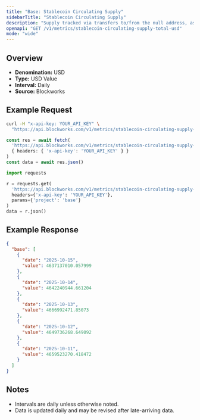 ```yaml
---
title: "Base: Stablecoin Circulating Supply"
sidebarTitle: "Stablecoin Circulating Supply"
description: "Supply tracked via transfers to/from the null address, as well as distinct issuance and redemption events for supported stablecoins. Circulating supply remove supply held in bridges, token treasuries, and known mint/burn addresses."
openapi: "GET /v1/metrics/stablecoin-circulating-supply-total-usd"
mode: "wide"
---
```


## Overview

- **Denomination:** USD
- **Type:** USD Value
- **Interval:** Daily
- **Source:** Blockworks

## Example Request

<CodeGroup>

```bash cURL
curl -H "x-api-key: YOUR_API_KEY" \
  "https://api.blockworks.com/v1/metrics/stablecoin-circulating-supply-total-usd?project=base"
```

```typescript TypeScript
const res = await fetch(
  'https://api.blockworks.com/v1/metrics/stablecoin-circulating-supply-total-usd?project=base',
  { headers: { 'x-api-key': 'YOUR_API_KEY' } }
)
const data = await res.json()
```

```python Python
import requests

r = requests.get(
  'https://api.blockworks.com/v1/metrics/stablecoin-circulating-supply-total-usd',
  headers={'x-api-key': 'YOUR_API_KEY'},
  params={'project': 'base'}
)
data = r.json()
```

</CodeGroup>

## Example Response

```json
{
  "base": [
    {
      "date": "2025-10-15",
      "value": 4637137010.057999
    },
    {
      "date": "2025-10-14",
      "value": 4642240944.661204
    },
    {
      "date": "2025-10-13",
      "value": 4666992471.85073
    },
    {
      "date": "2025-10-12",
      "value": 4649736268.649092
    },
    {
      "date": "2025-10-11",
      "value": 4659523270.418472
    }
  ]
}
```

## Notes
- Intervals are daily unless otherwise noted.
- Data is updated daily and may be revised after late-arriving data.